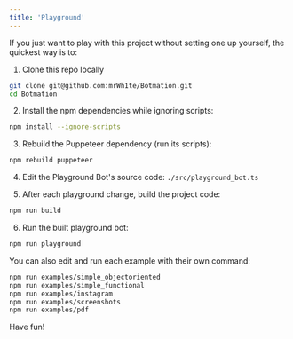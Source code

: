 ---
title: 'Playground'
---

If you just want to play with this project without setting one up yourself, the quickest way is to:

1) Clone this repo locally
```bash
git clone git@github.com:mrWh1te/Botmation.git
cd Botmation
```

2) Install the npm dependencies while ignoring scripts: 
```bash
npm install --ignore-scripts
```
3) Rebuild the Puppeteer dependency (run its scripts): 
```bash
npm rebuild puppeteer
```

4) Edit the Playground Bot's source code: `./src/playground_bot.ts`

5) After each playground change, build the project code: 
```bash
npm run build
```

6) Run the built playground bot: 
```bash
npm run playground
```

You can also edit and run each example with their own command:
```bash
npm run examples/simple_objectoriented
npm run examples/simple_functional
npm run examples/instagram
npm run examples/screenshots
npm run examples/pdf
```

Have fun!